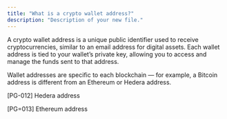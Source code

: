 ```yaml
---
title: "What is a crypto wallet address?"
description: "Description of your new file."
---
```


A crypto wallet address is a unique public identifier used to receive cryptocurrencies, similar to an email address for digital assets. Each wallet address is tied to your wallet’s private key, allowing you to access and manage the funds sent to that address. 

Wallet addresses are specific to each blockchain — for example, a Bitcoin address is different from an Ethereum or Hedera address.

[PG-012] Hedera address

[PG=013] Ethereum address